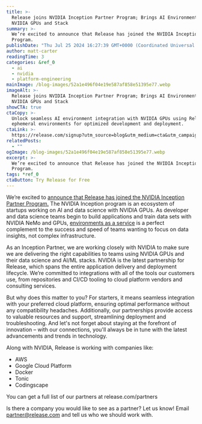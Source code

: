 ```yaml
---
title: >-
  Release joins NVIDIA Inception Partner Program; Brings AI Environments to
  NVIDIA GPUs and Stack
summary: >-
  We’re excited to announce that Release has joined the NVIDIA Inception Partner
  Program.
publishDate: "Thu Jul 25 2024 16:27:39 GMT+0000 (Coordinated Universal Time)"
author: matt-carter
readingTime: 3
categories: &ref_0
  - ai
  - nvidia
  - platform-engineering
mainImage: /blog-images/52a1e496f04e19e587af858e51395e77.webp
imageAlt: >-
  Release joins NVIDIA Inception Partner Program; Brings AI Environments to
  NVIDIA GPUs and Stack
showCTA: true
ctaCopy: >-
  Unlock seamless AI environment integration with NVIDIA GPUs using Release's
  ephemeral environments for optimized development and deployment.
ctaLink: >-
  https://release.com/signup?utm_source=blog&utm_medium=cta&utm_campaign=blog-cta&utm_content=release-joins-nvidia-inception-partner-program-brings-ai-environments-to-nvidia-gpus-and-stack
relatedPosts:
  - ""
ogImage: /blog-images/52a1e496f04e19e587af858e51395e77.webp
excerpt: >-
  We’re excited to announce that Release has joined the NVIDIA Inception Partner
  Program.
tags: *ref_0
ctaButton: Try Release for Free
---
```


We’re excited to [announce that Release has joined the NVIDIA Inception Partner Program.](/press-releases/release-joins-nvidia-inception-to-bring-ai-environments-tailored-for-nvidia-stack-and-gpus) The NVIDIA Inception program is an ecosystem of startups working on AI and data science with NVIDIA GPUs. As developer and data science teams begin to build applications and train data sets with NVIDIA NeMo and GPUs, [environments as a service](https://www.youtube.com/watch?v=IKajKw7-Ajs) is a perfect complement to the success and speed of teams wanting to focus on data insights, not complex infrastructure.

As an Inception Partner, we are working closely with NVIDIA to make sure we are delivering the right capabilities to teams using NVIDIA GPUs and their data science and AI/ML stacks. NVIDIA is the latest partnership for Release, which spans the entire application delivery and deployment lifecycle. We’re committed to integrations with all of the tools our customers use, from repositories and CI/CD tooling to cloud platform vendors and consulting services. 

But why does this matter to you? For starters, it means seamless integration with your preferred cloud platform, ensuring optimal performance without any compatibility headaches. Additionally, our partnerships provide access to valuable resources and support, streamlining deployment and troubleshooting. And let's not forget about staying at the forefront of innovation – with our connections, you'll always be in tune with the latest advancements and trends in technology. 

Along with NVIDIA, Release is working with companies like:

- AWS
- Google Cloud Platform
- Docker
- Tonic
- Codingscape

You can get a full list of our partners at release.com/partners

Is there a company you would like to see as a partner? Let us know! Email [partner@release.com](mailto:partner@release.com) and tell us who we should work with.
